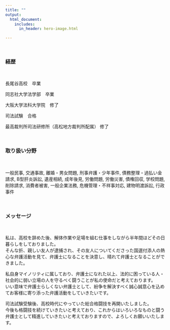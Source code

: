```yaml
---
title: ""
output:
  html_document:
    includes:
      in_header: hero-image.html

---
```


<!--html_preserve-->

<script async src="https://www.googletagmanager.com/gtag/js?id=G-RZPE2D0C48"></script>
<script>
  window.dataLayer = window.dataLayer || [];
  function gtag(){dataLayer.push(arguments);}
  gtag('js', new Date());

  gtag('config', 'G-RZPE2D0C48');
</script>

<!--/html_preserve-->

<br>

### 経歴

<br>

長尾谷高校　卒業


同志社大学法学部　卒業

大阪大学法科大学院　修了

司法試験　合格

最高裁判所司法研修所（高松地方裁判所配属） 修了

<br>

### 取り扱い分野

<br>

一般民事,  交通事故,  離婚・男女問題,  刑事弁護・少年事件,  債務整理・過払い金請求,  B型肝炎訴訟,  遺産相続,  成年後見,  労働問題,  労働災害,  債権回収,  学校問題,  削除請求,  消費者被害,  一般企業法務,  危機管理・不祥事対応,  建物明渡訴訟,  行政事件  

<br>

### メッセージ

<br>

私は、高校を辞めた後、解体作業や足場を組む仕事をしながら半年間ほどその日暮らしをしておりました。  
そんな折、親しい友人が逮捕され、その友人についてくださった国選付添人の熱心な弁護活動を見て、弁護士になることを決意し、晴れて弁護士となることができました。  

私自身マイノリティに属しており、弁護士になれた以上、法的に困っている人・社会的に弱い立場の人を守るべく闘うことが私の使命だと考えております。  
いい意味で弁護士らしくない弁護士として、紛争を解決すべく誠心誠意心を込めてお客様に寄り添った弁護活動をしていきたいです。  

司法試験受験後、高校時代にやっていた総合格闘技を再開いたしました。  
今後も格闘技を続けていきたいと考えており、これからはいろいろなものと闘う弁護士として精進していきたいと考えておりますので、よろしくお願いいたします。  

